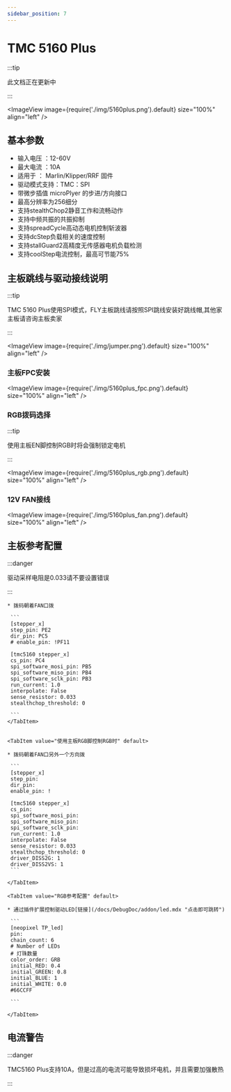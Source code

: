 ```yaml
---
sidebar_position: 7
---
```



# TMC 5160 Plus

:::tip

此文档正在更新中

:::

<ImageView image={require('./img/5160plus.png').default} size="100%" align="left" />

## 基本参数

* 输入电压 ：12-60V
* 最大电流 ：10A
* 适用于 ： Marlin/Klipper/RRF 固件
* 驱动模式支持：TMC：SPI
* 带微步插值 microPlyer 的步进/方向接口
* 最高分辨率为256细分
* 支持stealthChop2静音工作和流畅动作
* 支持中频共振的共振抑制
* 支持spreadCycle高动态电机控制斩波器
* 支持dcStep负载相关的速度控制
* 支持stallGuard2高精度无传感器电机负载检测
* 支持coolStep电流控制，最高可节能75%

## 主板跳线与驱动接线说明

:::tip

TMC 5160 Plus使用SPI模式，FLY主板跳线请按照SPI跳线安装好跳线帽,其他家主板请咨询主板卖家

:::

<ImageView image={require('./img/jumper.png').default} size="100%" align="left" />

### 主板FPC安装

<ImageView image={require('./img/5160plus_fpc.png').default} size="100%" align="left" />

### RGB拨码选择

:::tip

使用主板EN脚控制RGB时将会强制锁定电机

:::

<ImageView image={require('./img/5160plus_rgb.png').default} size="100%" align="left" />
    


### 12V FAN接线

<ImageView image={require('./img/5160plus_fan.png').default} size="100%" align="left" />

## 主板参考配置

:::danger

驱动采样电阻是0.033请不要设置错误

:::


<Tabs>
    <TabItem value="使用驱动EN脚控制RGB时" default>
    
    * 拨码朝着FAN口拨

     ```
     [stepper_x]
     step_pin: PE2
     dir_pin: PC5 
     # enable_pin: !PF11 

     [tmc5160 stepper_x]
     cs_pin: PC4
     spi_software_mosi_pin: PB5
     spi_software_miso_pin: PB4
     spi_software_sclk_pin: PB3
     run_current: 1.0
     interpolate: False
     sense_resistor: 0.033
     stealthchop_threshold: 0

     ```
    </TabItem>


    <TabItem value="使用主板RGB脚控制RGB时" default>
    
    * 拨码朝着FAN口另外一个方向拨

     ```
     [stepper_x]
     step_pin: 
     dir_pin: 
     enable_pin: !
     
     [tmc5160 stepper_x]
     cs_pin: 
     spi_software_mosi_pin: 
     spi_software_miso_pin: 
     spi_software_sclk_pin: 
     run_current: 1.0
     interpolate: False
     sense_resistor: 0.033
     stealthchop_threshold: 0
     driver_DISS2G: 1
     driver_DISS2VS: 1
     ```  

    </TabItem>

    <TabItem value="RGB参考配置" default>

    * 通过插件扩展控制驱动LED[链接](/docs/DebugDoc/addon/led.mdx "点击即可跳转") 

     ```
     [neopixel TP_led]
     pin: 
     chain_count: 6
     # Number of LEDs
     # 灯珠数量
     color_order: GRB
     initial_RED: 0.4    
     initial_GREEN: 0.8
     initial_BLUE: 1
     initial_WHITE: 0.0
     #66CCFF 

     ```  

    </TabItem>

</Tabs>

## 电流警告

:::danger

TMC5160 Plus支持10A，但是过高的电流可能导致损坏电机，并且需要加强散热

:::
